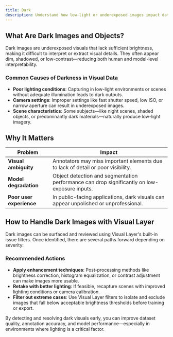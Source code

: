 ```yaml
---
title: Dark
description: Understand how low-light or underexposed images impact dataset quality, and how to detect and correct them using Visual Layer.
---
```


## What Are Dark Images and Objects?

Dark images are underexposed visuals that lack sufficient brightness, making it difficult to interpret or extract visual details. They often appear dim, shadowed, or low-contrast—reducing both human and model-level interpretability.

### Common Causes of Darkness in Visual Data

- **Poor lighting conditions**: Capturing in low-light environments or scenes without adequate illumination leads to dark outputs.
- **Camera settings**: Improper settings like fast shutter speed, low ISO, or narrow aperture can result in underexposed images.
- **Scene characteristics**: Some subjects—like night scenes, shaded objects, or predominantly dark materials—naturally produce low-light imagery.

## Why It Matters

<div className="integrations-table">

| Problem | Impact |
|---------|--------|
| **Visual ambiguity** | Annotators may miss important elements due to lack of detail or poor visibility. |
| **Model degradation** | Object detection and segmentation performance can drop significantly on low-exposure inputs. |
| **Poor user experience** | In public-facing applications, dark visuals can appear unpolished or unprofessional. |

</div>

## How to Handle Dark Images with Visual Layer

Dark images can be surfaced and reviewed using Visual Layer's built-in issue filters. Once identified, there are several paths forward depending on severity:

### Recommended Actions

- **Apply enhancement techniques**: Post-processing methods like brightness correction, histogram equalization, or contrast adjustment can make images more usable.
- **Retake with better lighting**: If feasible, recapture scenes with improved lighting conditions or camera calibration.
- **Filter out extreme cases**: Use Visual Layer filters to isolate and exclude images that fall below acceptable brightness thresholds before training or export.

By detecting and resolving dark visuals early, you can improve dataset quality, annotation accuracy, and model performance—especially in environments where lighting is a critical factor.
